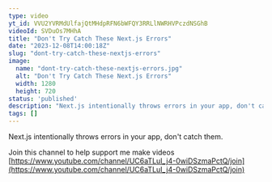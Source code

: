 ```yaml
---
type: video
yt_id: VVU2YVRMdUlfajQtMHdpRFN6bWFQY3RRLlNWRHVPczdNSGhB
videoId: SVDuOs7MHhA
title: "Don't Try Catch These Next.js Errors"
date: "2023-12-08T14:00:18Z"
slug: "dont-try-catch-these-nextjs-errors"
image: 
  name: "dont-try-catch-these-nextjs-errors.jpg"
  alt: "Don't Try Catch These Next.js Errors"
  width: 1280
  height: 720
status: 'published'
description: "Next.js intentionally throws errors in your app, don't catch them. "
tags: []
---
```


Next.js intentionally throws errors in your app, don't catch them. 

Join this channel to help support me make videos
[https://www.youtube.com/channel/UC6aTLuI_j4-0wiDSzmaPctQ/join](https://www.youtube.com/channel/UC6aTLuI_j4-0wiDSzmaPctQ/join)


